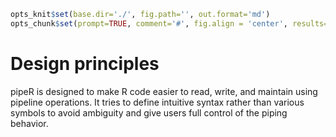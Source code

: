 ```r
opts_knit$set(base.dir='./', fig.path='', out.format='md')
opts_chunk$set(prompt=TRUE, comment='#', fig.align = 'center', results='markup')
```

# Design principles

pipeR is designed to make R code easier to read, write, and maintain using pipeline operations. It tries to define intuitive syntax rather than various symbols to avoid ambiguity and give users full control of the piping behavior.


